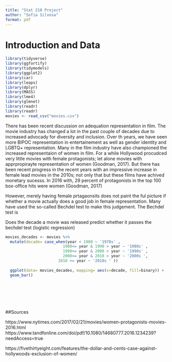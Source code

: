 ```yaml
--- 
title: "Stat 210 Project" 
author: "Sofia Silvosa" 
format: pdf 
---
```


# Introduction and Data


```r
library(tidyverse)
library(ggfortify)
library(tidymodels)
library(ggplot2)
library(car)
library(leaps)
library(dplyr)
library(MASS)
library(lme4)
library(glmnet)
library(readr)
library(readr)
movies <- read_csv("movies.csv")

```

There has been recent discussion on adequation representation in film.
The movie industry has changed a lot in the past couple of decades due to
increased advocady for diversity and inclusion. Over th years, we have
seen more BIPOC representation in entertainement as well as gender identity
and LGBTQ+ representation. Many in the film industry have also championed the increased representaion of women in film. For a while Hollywood procudced very little movies with female protagonists; let alone movies with apprpropirayte representation of women (Goodman, 2017). But there has been recent progress in the recent years with an impressive increase in female lead movies in the 2010s; not only that but these films have achived monetary sucesss. In 2016 with, 29 percent of protagonists in the top 100 box-office hits were women (Goodman, 2017)

However, merely having female prtagaonsits does not paint the ful picture if whether a movie actually does a good job in female representation. Many have used the so-called Bechdel test to make this judgement. The Bechdel test is


Does the decade a movie was released predict whether it passes the bechdel test (logistic regression)






```r

movies_decades <- movies %>% 
  mutate(decade= case_when(year < 1980 ~ '1970s' ,
                         1980<= year & 1990 > year ~ '1980s' ,
                         1990<= year & 2000 > year ~ '1990s' ,
                         2000<= year & 2010 > year ~ '2000s ',
                       2010 <= year ~ '2010s ' ))  
  
  ggplot(data= movies_decades, mapping= aes(x=decade, fill=binary)) +
  geom_bar()








```

##Sources

https://www.nytimes.com/2017/02/21/movies/women-protagonists-movies-2016.html
https://www.tandfonline.com/doi/pdf/10.1080/14680777.2016.1234239?needAccess=true

https://fivethirtyeight.com/features/the-dollar-and-cents-case-against-hollywoods-exclusion-of-women/

